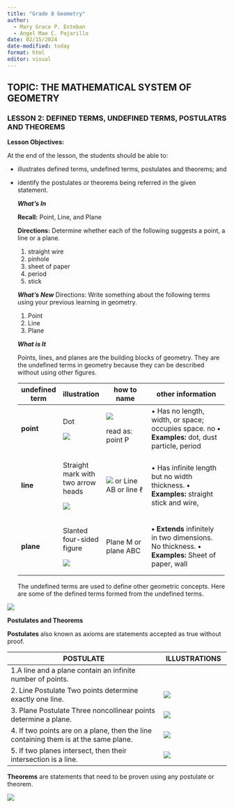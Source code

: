 ```yaml
---
title: "Grade 8 Geometry"
author:
  - Mary Grace P. Esteban
  - Angel Mae C. Pajarillo
date: 02/15/2024
date-modified: today
format: html
editor: visual
---
```


## TOPIC: THE MATHEMATICAL SYSTEM OF GEOMETRY

### LESSON 2: DEFINED TERMS, UNDEFINED TERMS, POSTULATRS AND THEOREMS

**Lesson Objectives:**

At the end of the lesson, the students should be able to:

-   illustrates defined terms, undefined terms, postulates and theorems; and

-   identify the postulates or theorems being referred in the given statement.

    ***What’s In***

    **Recall:** Point, Line, and Plane

    **Directions:** Determine whether each of the following suggests a point, a line or a plane.

    1.  straight wire
    2.  pinhole
    3.  sheet of paper
    4.  period
    5.  stick

    ***What’s New*** Directions: Write something about the following terms using your previous learning in geometry.

    1.  Point
    2.  Line
    3.  Plane

    ***What is It***

    Points, lines, and planes are the building blocks of geometry. They are the undefined terms in geometry because they can be described without using other figures.

    +----------------+--------------------------------------+----------------------------------------------------------+-------------------------------------------------------------------------------------------------+
    | undefined term | illustration                         | how to name                                              | other information                                                                               |
    +================+======================================+==========================================================+=================================================================================================+
    | **point**      | Dot                                  | ![](images/clipboard-1388748205.png)                     | • Has no length, width, or space; occupies space. no **• Examples:** dot, dust particle, period |
    |                |                                      |                                                          |                                                                                                 |
    |                | ![](images/clipboard-2026176966.png) | read as: point P                                         |                                                                                                 |
    +----------------+--------------------------------------+----------------------------------------------------------+-------------------------------------------------------------------------------------------------+
    | **line**       | Straight mark with two arrow heads   | ![](images/clipboard-523653381.png) or Line AB or line ℓ | • Has infinite length but no width thickness. **• Examples:** straight stick and wire,          |
    |                |                                      |                                                          |                                                                                                 |
    |                | ![](images/clipboard-1344371843.png) |                                                          |                                                                                                 |
    +----------------+--------------------------------------+----------------------------------------------------------+-------------------------------------------------------------------------------------------------+
    | **plane**      | Slanted four-sided figure            | Plane M or plane ABC                                     | **• Extends** infinitely in two dimensions. No thickness. **• Examples:** Sheet of paper, wall  |
    |                |                                      |                                                          |                                                                                                 |
    |                | ![](images/clipboard-1376752109.png) |                                                          |                                                                                                 |
    +----------------+--------------------------------------+----------------------------------------------------------+-------------------------------------------------------------------------------------------------+

    The undefined terms are used to define other geometric concepts. Here are some of the defined terms formed from the undefined terms.

![](images/clipboard-3603092928.png)

**Postulates and Theorems**

**Postulates** also known as axioms are statements accepted as true without proof.

+---------------------------------------------------------------------------------------+--------------------------------------+
| POSTULATE                                                                             | ILLUSTRATIONS                        |
+=======================================================================================+======================================+
| 1.A line and a plane contain an infinite number of points.                            |                                      |
+---------------------------------------------------------------------------------------+--------------------------------------+
| 2\. Line Postulate Two points determine exactly one line.                             | ![](images/clipboard-1032678993.png) |
+---------------------------------------------------------------------------------------+--------------------------------------+
| 3\. Plane Postulate Three noncollinear points determine a plane.                      | ![](images/clipboard-533469961.png)  |
+---------------------------------------------------------------------------------------+--------------------------------------+
| 4\. If two points are on a plane, then the line containing them is at the same plane. | ![](images/clipboard-2160945067.png) |
+---------------------------------------------------------------------------------------+--------------------------------------+
| 5\. If two planes intersect, then their intersection is a line.                       | ![](images/clipboard-1992673624.png) |
+---------------------------------------------------------------------------------------+--------------------------------------+

**Theorems** are statements that need to be proven using any postulate or theorem.

![](images/clipboard-3964132823.png)
